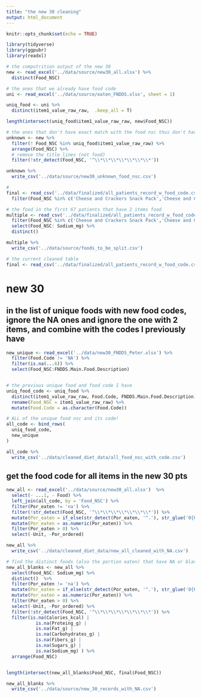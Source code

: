 ```yaml
---
title: "the new 30 cleaning"
output: html_document
---
```


```r
knitr::opts_chunk$set(echo = TRUE)
```

```r
library(tidyverse)
library(ggpubr)
library(readxl)
```

```r
# the computrition output of the new 30
new <- read_excel('../data/source/new30_all.xlsx') %>% 
  distinct(Food_NSC)

# the ones that we already have food code
uni <- read_excel('../data/source/eaten_FNDDS.xlsx', sheet = 1)

uniq_food <- uni %>% 
  distinct(item1_value_raw_raw,  .keep_all = T)

length(intersect(uniq_food$item1_value_raw_raw, new$Food_NSC))

# the ones that don't have exact match with the food nsc thus don't have a code
unknown <- new %>% 
  filter(! Food_NSC %in% uniq_food$item1_value_raw_raw) %>% 
  arrange(Food_NSC) %>% 
  # remove the title lines (not food)
  filter(!str_detect(Food_NSC, '^\\*\\*\\*\\*\\*\\*\\*'))

unknown %>% 
  write_csv('../data/source/new30_unknown_food_nsc.csv')
```
```r
# 
final <- read_csv('../data/finalized/all_patients_record_w_food_code.csv') %>% 
  filter(Food_NSC %in% c('Cheese and Crackers Snack Pack','Cheese and Crackers, SF','2017 Panini, Mozzarella Cheese & Tomato (3.5)','2017 Sandwich, Tomato & Mozzarella Pesto Panini','Pie, Apple a La Mode','2017 Salad, Shrimp Caesar - Entree (1.5)','Lettuce and Tomato Garnish'))
```
```r
# the food in the first 67 patients that have 2 items food
multiple <- read_csv('../data/finalized/all_patients_record_w_food_code.csv') %>% 
  filter(Food_NSC %in% c('Cheese and Crackers Snack Pack','Cheese and Crackers, SF','2017 Panini, Mozzarella Cheese & Tomato (3.5)','2017 Sandwich, Tomato & Mozzarella Pesto Panini','Pie, Apple a La Mode','2017 Salad, Shrimp Caesar - Entree (1.5)','Lettuce and Tomato Garnish')) %>% 
  select(Food_NSC: Sodium_mg) %>% 
  distinct()

multiple %>% 
  write_csv('../data/source/foods_to_be_split.csv')

# the current cleaned table
final <- read_csv('../data/finalized/all_patients_record_w_food_code.csv')
```

# new 30

## in the list of unique foods with new food codes, ignore the NA ones and ignore the one with 2 items, and combine with the codes I previously have

```r
new_unique <- read_excel('../data/new30_FNDDS_Peter.xlsx') %>% 
  filter(Food.Code != 'NA') %>% 
  filter(is.na(...6)) %>% 
  select(Food_NSC:FNDDS.Main.Food.Description)


# the previous unique food and food code I have 
uniq_food_code <- uniq_food %>% 
  distinct(item1_value_raw_raw, Food.Code, FNDDS.Main.Food.Description) %>% 
  rename(Food_NSC = item1_value_raw_raw) %>% 
  mutate(Food.Code = as.character(Food.Code))

# ALL of the unique food nsc and its code!
all_code <- bind_rows(
  uniq_food_code,
  new_unique
)

all_code %>% 
  write_csv('../data/cleaned_diet_data/all_food_nsc_with_code.csv')
```

## get the food code for all items in the new 30 pts

```r
new_all <- read_excel('../data/source/new30_all.xlsx')  %>% 
  select(- ...1, - Food) %>% 
  left_join(all_code, by = 'Food_NSC') %>% 
  filter(Por_eaten != 'na') %>% 
  filter(!str_detect(Food_NSC, '^\\*\\*\\*\\*\\*\\*\\*')) %>% 
  mutate(Por_eaten = if_else(str_detect(Por_eaten, '^.'), str_glue('0{Por_eaten}'), Por_eaten)) %>% 
  mutate(Por_eaten = as.numeric(Por_eaten)) %>% 
  filter(Por_eaten > 0) %>% 
  select(-Unit, -Por_ordered) 

new_all %>% 
  write_csv('../data/cleaned_diet_data/new_all_cleaned_with_NA.csv')
```


```r
# find the distinct foods (also the portion eaten) that have NA or blanks
new_all_blanks <- new_all %>% 
  select(Food_NSC: Sodium_mg) %>% 
  distinct()  %>% 
  filter(Por_eaten != 'na') %>% 
  mutate(Por_eaten = if_else(str_detect(Por_eaten, '^.'), str_glue('0{Por_eaten}'), Por_eaten)) %>% 
  mutate(Por_eaten = as.numeric(Por_eaten)) %>% 
  filter(Por_eaten > 0) %>% 
  select(-Unit, -Por_ordered) %>% 
  filter(!str_detect(Food_NSC, '^\\*\\*\\*\\*\\*\\*\\*')) %>% 
  filter(is.na(Calories_kcal) | 
           is.na(Proteing_g) |
           is.na(Fat_g) |
           is.na(Carbohydrates_g) |
           is.na(Fibers_g) |
           is.na(Sugars_g) |
           is.na(Sodium_mg) ) %>% 
  arrange(Food_NSC)


length(intersect(new_all_blanks$Food_NSC, final$Food_NSC))

new_all_blanks %>% 
  write_csv('../data/source/new_30_records_with_NA.csv')
```

